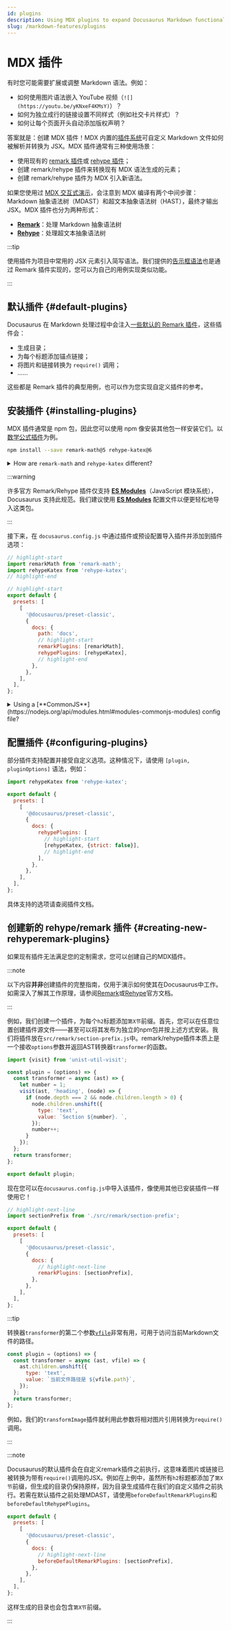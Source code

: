```yaml
---
id: plugins
description: Using MDX plugins to expand Docusaurus Markdown functionalities
slug: /markdown-features/plugins
---
```


# MDX 插件

有时您可能需要扩展或调整 Markdown 语法。例如：

- 如何使用图片语法嵌入 YouTube 视频（`![](https://youtu.be/yKNxeF4KMsY)`）？
- 如何为独立成行的链接设置不同样式（例如社交卡片样式）？
- 如何让每个页面开头自动添加版权声明？

答案就是：创建 MDX 插件！MDX 内置的[插件系统](https://mdxjs.com/advanced/plugins/)可自定义 Markdown 文件如何被解析并转换为 JSX。MDX 插件通常有三种使用场景：

- 使用现有的 [remark 插件](https://github.com/remarkjs/remark/blob/main/doc/plugins.md#list-of-plugins)或 [rehype 插件](https://github.com/rehypejs/rehype/blob/main/doc/plugins.md#list-of-plugins)；
- 创建 remark/rehype 插件来转换现有 MDX 语法生成的元素；
- 创建 remark/rehype 插件为 MDX 引入新语法。

如果您使用过 [MDX 交互式演示](https://mdxjs.com/playground/)，会注意到 MDX 编译有两个中间步骤：Markdown 抽象语法树（MDAST）和超文本抽象语法树（HAST），最终才输出 JSX。MDX 插件也分为两种形式：

- **[Remark](https://github.com/remarkjs/remark/)**：处理 Markdown 抽象语法树
- **[Rehype](https://github.com/rehypejs/rehype/)**：处理超文本抽象语法树

:::tip

使用插件为项目中常用的 JSX 元素引入简写语法。我们提供的[告示框语法](./markdown-features-admonitions.mdx)也是通过 Remark 插件实现的，您可以为自己的用例实现类似功能。

:::

## 默认插件 {#default-plugins}

Docusaurus 在 Markdown 处理过程中会注入[一些默认的 Remark 插件](https://github.com/facebook/docusaurus/tree/main/packages/docusaurus-mdx-loader/src/remark)，这些插件会：

- 生成目录；
- 为每个标题添加锚点链接；
- 将图片和链接转换为 `require()` 调用；
- ……

这些都是 Remark 插件的典型用例，也可以作为您实现自定义插件的参考。

## 安装插件 {#installing-plugins}

MDX 插件通常是 npm 包，因此您可以使用 npm 像安装其他包一样安装它们。以[数学公式插件](./markdown-features-math-equations.mdx)为例。

```bash npm2yarn
npm install --save remark-math@5 rehype-katex@6
```

<details>
  <summary>How are <code>remark-math</code> and <code>rehype-katex</code> different?</summary>

In case you are wondering how Remark and Rehype are different, here is a good example. `remark-math` operates on the Markdown AST, where it sees text like `$...$`, and all it does is transform that to the JSX `<span class="math math-inline">...</span>` without doing too much with the content. This decouples the extraction of math formulae from their rendering, which means you can swap $\KaTeX$ out with other math renderers, like MathJax (with [`rehype-mathjax`](https://github.com/remarkjs/remark-math/tree/main/packages/rehype-mathjax)), just by replacing the Rehype plugin.

Next, the `rehype-katex` operates on the Hypertext AST where everything has been converted to HTML-like tags already. It traverses all the elements with `math` class and uses $\KaTeX$ to parse and render the content to actual HTML.

</details>

:::warning

许多官方 Remark/Rehype 插件仅支持 [**ES Modules**](https://gist.github.com/sindresorhus/a39789f98801d908bbc7ff3ecc99d99c)（JavaScript 模块系统），Docusaurus 支持此规范。我们建议使用 [**ES Modules**](https://flaviocopes.com/es-modules/) 配置文件以便更轻松地导入这类包。

:::

接下来，在 `docusaurus.config.js` 中通过插件或预设配置导入插件并添加到插件选项：

```js title="docusaurus.config.js"
// highlight-start
import remarkMath from 'remark-math';
import rehypeKatex from 'rehype-katex';
// highlight-end

// highlight-start
export default {
  presets: [
    [
      '@docusaurus/preset-classic',
      {
        docs: {
          path: 'docs',
          // highlight-start
          remarkPlugins: [remarkMath],
          rehypePlugins: [rehypeKatex],
          // highlight-end
        },
      },
    ],
  ],
};
```

<details>
  <summary>Using a [**CommonJS**](https://nodejs.org/api/modules.html#modules-commonjs-modules) config file?</summary>

If you decide to use a CommonJS config file, it is possible to load those ES module plugins thanks to dynamic imports and an async config creator function:

```js title="docusaurus.config.js"
// highlight-start
module.exports = async function createConfigAsync() {
  // highlight-end
  return {
    presets: [
      [
        '@docusaurus/preset-classic',
        {
          docs: {
            path: 'docs',
            // highlight-start
            remarkPlugins: [(await import('remark-math')).default],
            rehypePlugins: [(await import('rehype-katex')).default],
            // highlight-end
          },
        },
      ],
    ],
  };
};
```

</details>

## 配置插件 {#configuring-plugins}

部分插件支持配置并接受自定义选项。这种情况下，请使用 `[plugin, pluginOptions]` 语法，例如：

```js title="docusaurus.config.js"
import rehypeKatex from 'rehype-katex';

export default {
  presets: [
    [
      '@docusaurus/preset-classic',
      {
        docs: {
          rehypePlugins: [
            // highlight-start
            [rehypeKatex, {strict: false}],
            // highlight-end
          ],
        },
      },
    ],
  ],
};
```

具体支持的选项请查阅插件文档。

## 创建新的 rehype/remark 插件 {#creating-new-rehyperemark-plugins}

如果现有插件无法满足您的定制需求，您可以创建自己的MDX插件。

:::note

以下内容**并非**创建插件的完整指南，仅用于演示如何使其在Docusaurus中工作。如需深入了解其工作原理，请参阅[Remark](https://github.com/remarkjs/remark/blob/main/doc/plugins.md#create-plugins)或[Rehype](https://github.com/rehypejs/rehype/blob/main/doc/plugins.md#create-plugins)官方文档。

:::

例如，我们创建一个插件，为每个`h2`标题添加`第X节`前缀。首先，您可以在任意位置创建插件源文件——甚至可以将其发布为独立的npm包并按上述方式安装。我们将插件放在`src/remark/section-prefix.js`中。remark/rehype插件本质上是一个接收`options`参数并返回AST转换器`transformer`的函数。

```js "src/remark/section-prefix.js"
import {visit} from 'unist-util-visit';

const plugin = (options) => {
  const transformer = async (ast) => {
    let number = 1;
    visit(ast, 'heading', (node) => {
      if (node.depth === 2 && node.children.length > 0) {
        node.children.unshift({
          type: 'text',
          value: `Section ${number}. `,
        });
        number++;
      }
    });
  };
  return transformer;
};

export default plugin;
```

现在您可以在`docusaurus.config.js`中导入该插件，像使用其他已安装插件一样使用它！

```js title="docusaurus.config.js"
// highlight-next-line
import sectionPrefix from './src/remark/section-prefix';

export default {
  presets: [
    [
      '@docusaurus/preset-classic',
      {
        docs: {
          // highlight-next-line
          remarkPlugins: [sectionPrefix],
        },
      },
    ],
  ],
};
```

:::tip

转换器`transformer`的第二个参数[`vfile`](https://github.com/vfile/vfile)非常有用，可用于访问当前Markdown文件的路径。

```js
const plugin = (options) => {
  const transformer = async (ast, vfile) => {
    ast.children.unshift({
      type: 'text',
      value: `当前文件路径是 ${vfile.path}`,
    });
  };
  return transformer;
};
```

例如，我们的`transformImage`插件就利用此参数将相对图片引用转换为`require()`调用。

:::

:::note

Docusaurus的默认插件会在自定义remark插件之前执行，这意味着图片或链接已被转换为带有`require()`调用的JSX。例如在上例中，虽然所有`h2`标题都添加了`第X节`前缀，但生成的目录仍保持原样，因为目录生成插件在我们的自定义插件之前执行。若需在默认插件之前处理MDAST，请使用`beforeDefaultRemarkPlugins`和`beforeDefaultRehypePlugins`。

```js title="docusaurus.config.js"
export default {
  presets: [
    [
      '@docusaurus/preset-classic',
      {
        docs: {
          // highlight-next-line
          beforeDefaultRemarkPlugins: [sectionPrefix],
        },
      },
    ],
  ],
};
```

这样生成的目录也会包含`第X节`前缀。

:::